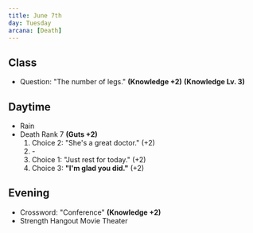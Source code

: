 ```yaml
---
title: June 7th
day: Tuesday
arcana: [Death]
---
```


## Class
- Question: "The number of legs." **(Knowledge +2)** **(Knowledge Lv. 3)**

## Daytime
- Rain
- Death Rank 7 **(Guts +2)**
    1. Choice 2: "She's a great doctor." (+2)
    1. \-
    1. Choice 1: "Just rest for today." (+2)
    1. Choice 3: **"I'm glad you did."** (+2)

## Evening
- Crossword: "Conference" **(Knowledge +2)**
- Strength Hangout Movie Theater